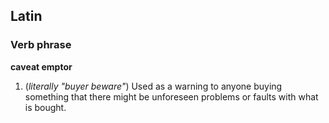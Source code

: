 ==Latin==
===Verb phrase===
'''caveat emptor'''

#(''literally "buyer beware"'') Used as a warning to anyone buying something that there might be unforeseen problems or faults with what is bought.